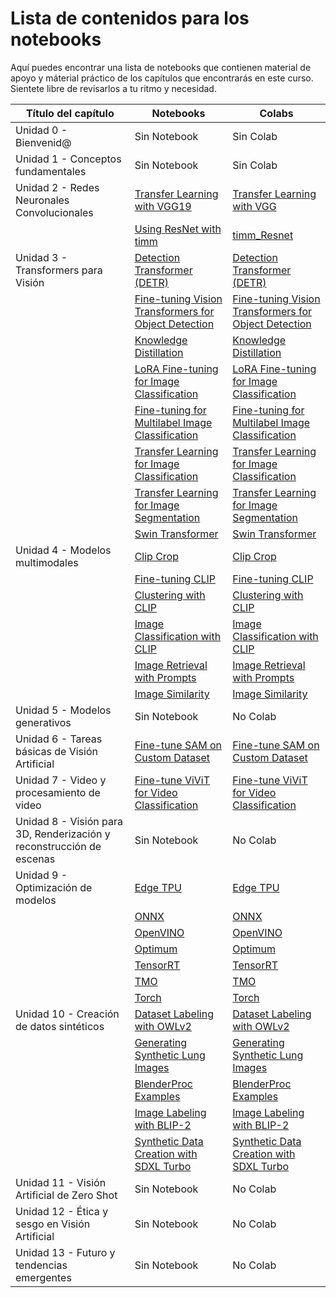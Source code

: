 # Lista de contenidos para los notebooks

Aquí puedes encontrar una lista de notebooks que contienen material de apoyo y máterial práctico de los capítulos que encontrarás en este curso.
Sientete libre de revisarlos a tu ritmo y necesidad.


| Título del capítulo                                     | Notebooks                                                                                                                                                                                                                             | Colabs                                                                                                                                                                                                                                                           |
| ------------------------------------------------------- | ------------------------------------------------------------------------------------------------------------------------------------------------------------------------------------------------------------------------------------- | ---------------------------------------------------------------------------------------------------------------------------------------------------------------------------------------------------------------------------------------------------------------- |
| Unidad 0 - Bienvenid@                                   | Sin Notebook                                                                                                                                                                                                                          | Sin Colab                                                                                                                                                                                                                                                        |
| Unidad 1 - Conceptos fundamentales                      | Sin Notebook                                                                                                                                                                                                                          | Sin Colab                                                                                                                                                                                                                                                        |
| Unidad 2 - Redes Neuronales Convolucionales             | [Transfer Learning with VGG19](https://github.com/johko/computer-vision-course/blob/main/notebooks/Unit%202%20-%20Convolutional%20Neural%20Networks/transfer_learning_vgg19.ipynb)                                                    | [Transfer Learning with VGG](https://colab.research.google.com/github/fariddinar/computer-vision-course/blob/main/notebooks/Unit%202%20-%20Convolutional%20Neural%20Networks/transfer_learning_vgg19.ipynb)                                                      |
|                                                         | [Using ResNet with timm](https://github.com/johko/computer-vision-course/blob/main/notebooks/Unit%202%20-%20Convolutional%20Neural%20Networks/timm_Resnet.ipynb)                                                                      | [timm_Resnet](https://colab.research.google.com/github/fariddinar/computer-vision-course/blob/main/notebooks/Unit%202%20-%20Convolutional%20Neural%20Networks/timm_Resnet.ipynb)                                                                                 |
| Unidad 3 - Transformers para Visión                     | [Detection Transformer (DETR)](https://github.com/johko/computer-vision-course/blob/main/notebooks/Unit%203%20-%20Vision%20Transformers/DETR.ipynb)                                                                                   | [Detection Transformer (DETR)](https://colab.research.google.com/github/fariddinar/computer-vision-course/blob/main/notebooks/Unit%203%20-%20Vision%20Transformers/DETR.ipynb)                                                                                   |
|                                                         | [Fine-tuning Vision Transformers for Object Detection](https://github.com/johko/computer-vision-course/blob/main/notebooks/Unit%203%20-%20Vision%20Transformers/Fine-tuning%20Vision%20Transformers%20for%20Object%20detection.ipynb) | [Fine-tuning Vision Transformers for Object Detection](https://colab.research.google.com/github/fariddinar/computer-vision-course/blob/main/notebooks/Unit%203%20-%20Vision%20Transformers/Fine-tuning%20Vision%20Transformers%20for%20Object%20detection.ipynb) |
|                                                         | [Knowledge Distillation](https://github.com/johko/computer-vision-course/blob/main/notebooks/Unit%203%20-%20Vision%20Transformers/KnowledgeDistillation.ipynb)                                                                        | [Knowledge Distillation](https://colab.research.google.com/github/fariddinar/computer-vision-course/blob/main/notebooks/Unit%203%20-%20Vision%20Transformers/KnowledgeDistillation.ipynb)                                                                        |
|                                                         | [LoRA Fine-tuning for Image Classification](https://github.com/johko/computer-vision-course/blob/main/notebooks/Unit%203%20-%20Vision%20Transformers/LoRA-Image-Classification.ipynb)                                                 | [LoRA Fine-tuning for Image Classification](https://colab.research.google.com/github/fariddinar/computer-vision-course/blob/main/notebooks/Unit%203%20-%20Vision%20Transformers/LoRA-Image-Classification.ipynb)                                                 |
|                                                         | [Fine-tuning for Multilabel Image Classification](https://github.com/johko/computer-vision-course/blob/main/notebooks/Unit%203%20-%20Vision%20Transformers/fine-tuning-multilabel-image-classification.ipynb)                         | [Fine-tuning for Multilabel Image Classification](https://colab.research.google.com/github/fariddinar/computer-vision-course/blob/main/notebooks/Unit%203%20-%20Vision%20Transformers/fine-tuning-multilabel-image-classification.ipynb)                         |
|                                                         | [Transfer Learning for Image Classification](https://github.com/johko/computer-vision-course/blob/main/notebooks/Unit%203%20-%20Vision%20Transformers/transfer-learning-image-classification.ipynb)                                   | [Transfer Learning for Image Classification](https://colab.research.google.com/github/fariddinar/computer-vision-course/blob/main/notebooks/Unit%203%20-%20Vision%20Transformers/transfer-learning-image-classification.ipynb)                                   |
|                                                         | [Transfer Learning for Image Segmentation](https://github.com/johko/computer-vision-course/blob/main/notebooks/Unit%203%20-%20Vision%20Transformers/transfer-learning-segmentation.ipynb)                                             | [Transfer Learning for Image Segmentation](https://colab.research.google.com/github/fariddinar/computer-vision-course/blob/main/notebooks/Unit%203%20-%20Vision%20Transformers/transfer-learning-segmentation.ipynb)                                             |
|                                                         | [Swin Transformer](https://github.com/johko/computer-vision-course/blob/main/notebooks/Unit%203%20-%20Vision%20Transformers/Swin.ipynb)                                                                                               | [Swin Transformer](https://colab.research.google.com/github/fariddinar/computer-vision-course/blob/main/notebooks/Unit%203%20-%20Vision%20Transformers/Swin.ipynb)                                                                                               |
| Unidad 4 - Modelos multimodales                         | [Clip Crop](https://github.com/johko/computer-vision-course/blob/main/notebooks/Unit%204%20-%20Multimodal%20Models/ClipCrop.ipynb)                                                                                                    | [Clip Crop](https://colab.research.google.com/github/fariddinar/computer-vision-course/blob/main/notebooks/Unit%204%20-%20Multimodal%20Models/ClipCrop.ipynb)                                                                                                    |
|                                                         | [Fine-tuning CLIP](https://github.com/johko/computer-vision-course/blob/main/notebooks/Unit%204%20-%20Multimodal%20Models/Clip_finetune.ipynb)                                                                                        | [Fine-tuning CLIP](https://colab.research.google.com/github/fariddinar/computer-vision-course/blob/main/notebooks/Unit%204%20-%20Multimodal%20Models/Clip_finetune.ipynb)                                                                                        |
|                                                         | [Clustering with CLIP](https://github.com/johko/computer-vision-course/blob/main/notebooks/Unit%204%20-%20Multimodal%20Models/CLIP%20and%20relatives/Clustering%20with%20CLIP.ipynb)                                                  | [Clustering with CLIP](https://colab.research.google.com/github/fariddinar/computer-vision-course/blob/main/notebooks/Unit%204%20-%20Multimodal%20Models/CLIP%20and%20relatives/Clustering%20with%20CLIP.ipynb)                                                  |
|                                                         | [Image Classification with CLIP](https://github.com/johko/computer-vision-course/blob/main/notebooks/Unit%204%20-%20Multimodal%20Models/CLIP%20and%20relatives/Image%20classification%20with%20CLIP.ipynb)                            | [Image Classification with CLIP](https://colab.research.google.com/github/fariddinar/computer-vision-course/blob/main/notebooks/Unit%204%20-%20Multimodal%20Models/CLIP%20and%20relatives/Image%20classification%20with%20CLIP.ipynb)                            |
|                                                         | [Image Retrieval with Prompts](https://github.com/johko/computer-vision-course/blob/main/notebooks/Unit%204%20-%20Multimodal%20Models/CLIP%20and%20relatives/Image_retrieval_with_prompts.ipynb)                                      | [Image Retrieval with Prompts](https://colab.research.google.com/github/fariddinar/computer-vision-course/blob/main/notebooks/Unit%204%20-%20Multimodal%20Models/CLIP%20and%20relatives/Image_retrieval_with_prompts.ipynb)                                      |
|                                                         | [Image Similarity](https://github.com/johko/computer-vision-course/blob/main/notebooks/Unit%204%20-%20Multimodal%20Models/CLIP%20and%20relatives/Image_similarity.ipynb)                                                              | [Image Similarity](https://colab.research.google.com/github/fariddinar/computer-vision-course/blob/main/notebooks/Unit%204%20-%20Multimodal%20Models/CLIP%20and%20relatives/Image_similarity.ipynb)                                                              |
| Unidad 5 - Modelos generativos                          | Sin Notebook                                                                                                                                                                                                                          | No Colab                                                                                                                                                                                                                                                         |
| Unidad 6 - Tareas básicas de Visión Artificial          | [Fine-tune SAM on Custom Dataset](<https://github.com/johko/computer-vision-course/blob/main/notebooks/Unit%206%20-%20Basic%20CV%20Tasks/Fine_tune_SAM_(Segment_Anything_Model)_on_Custom_Dataset.ipynb>)                             | [Fine-tune SAM on Custom Dataset](<https://colab.research.google.com/github/fariddinar/computer-vision-course/blob/main/notebooks/Unit%206%20-%20Basic%20CV%20Tasks/Fine_tune_SAM_(Segment_Anything_Model)_on_Custom_Dataset.ipynb>)                             |
| Unidad 7 - Video y procesamiento de video               | [Fine-tune ViViT for Video Classification](https://github.com/DiwakarBasnet/computer-vision-course/blob/unit-7_Video_and_VideoProcessing/notebooks/Unit%207%20-%20Video%20and%20Video%20Processing/Vivit_Fine_tuned_Video_Classification.ipynb)                                                                                                                                                                                                                           | [Fine-tune ViViT for Video Classification](https://github.com/DiwakarBasnet/computervisioncourse/blob/unit7_Video_and_VideoProcessing/notebooks/Unit%207%20%20Video%20and%20Video%20Processing/Vivit_Fine_tuned_Video_Classification.ipynb)                                                                                                                                                                                                                                                         |
| Unidad 8 - Visión para 3D, Renderización y reconstrucción de escenas | Sin Notebook                                                                                                                                                                                                                           | No Colab                                                                                                                                                                                                                                           |
| Unidad 9 - Optimización de modelos                      | [Edge TPU](https://github.com/johko/computer-vision-course/blob/main/notebooks/Unit%209%20-%20Model%20Optimization/edge_tpu.ipynb)                                                                                                    | [Edge TPU](https://colab.research.google.com/github/fariddinar/computer-vision-course/blob/main/notebooks/Unit%209%20-%20Model%20Optimization/edge_tpu.ipynb)                                                                                                    |
|                                                         | [ONNX](https://github.com/johko/computer-vision-course/blob/main/notebooks/Unit%209%20-%20Model%20Optimization/onnx.ipynb)                                                                                                            | [ONNX](https://colab.research.google.com/github/fariddinar/computer-vision-course/blob/main/notebooks/Unit%209%20-%20Model%20Optimization/onnx.ipynb)                                                                                                            |
|                                                         | [OpenVINO](https://github.com/johko/computer-vision-course/blob/main/notebooks/Unit%209%20-%20Model%20Optimization/openvino.ipynb)                                                                                                    | [OpenVINO](https://colab.research.google.com/github/fariddinar/computer-vision-course/blob/main/notebooks/Unit%209%20-%20Model%20Optimization/openvino.ipynb)                                                                                                    |
|                                                         | [Optimum](https://github.com/johko/computer-vision-course/blob/main/notebooks/Unit%209%20-%20Model%20Optimization/optimum.ipynb)                                                                                                      | [Optimum](https://colab.research.google.com/github/fariddinar/computer-vision-course/blob/main/notebooks/Unit%209%20-%20Model%20Optimization/optimum.ipynb)                                                                                                      |
|                                                         | [TensorRT](https://github.com/johko/computer-vision-course/blob/main/notebooks/Unit%209%20-%20Model%20Optimization/tensorrt.ipynb)                                                                                                    | [TensorRT](https://colab.research.google.com/github/fariddinar/computer-vision-course/blob/main/notebooks/Unit%209%20-%20Model%20Optimization/tensorrt.ipynb)                                                                                                    |
|                                                         | [TMO](https://github.com/johko/computer-vision-course/blob/main/notebooks/Unit%209%20-%20Model%20Optimization/tmo.ipynb)                                                                                                              | [TMO](https://colab.research.google.com/github/fariddinar/computer-vision-course/blob/main/notebooks/Unit%209%20-%20Model%20Optimization/tmo.ipynb)                                                                                                              |
|                                                         | [Torch](https://github.com/johko/computer-vision-course/blob/main/notebooks/Unit%209%20-%20Model%20Optimization/torch.ipynb)                                                                                                          | [Torch](https://colab.research.google.com/github/fariddinar/computer-vision-course/blob/main/notebooks/Unit%209%20-%20Model%20Optimization/torch.ipynb)                                                                                                          |
| Unidad 10 - Creación de datos sintéticos                | [Dataset Labeling with OWLv2](https://github.com/johko/computer-vision-course/blob/main/notebooks/Unit%2010%20-%20Synthetic%20Data%20Creation/OWLV2_labeled_image_dataset_with_annotations.ipynb)                                     | [Dataset Labeling with OWLv2](https://colab.research.google.com/github/fariddinar/computer-vision-course/blob/main/notebooks/Unit%2010%20-%20Synthetic%20Data%20Creation/OWLV2_labeled_image_dataset_with_annotations.ipynb)                                     |
|                                                         | [Generating Synthetic Lung Images](https://github.com/johko/computer-vision-course/blob/main/notebooks/Unit%2010%20-%20Synthetic%20Data%20Creation/Synthetic_lung_images_hf_course.ipynb)                                             | [Generating Synthetic Lung Images](https://colab.research.google.com/github/fariddinar/computer-vision-course/blob/main/notebooks/Unit%2010%20-%20Synthetic%20Data%20Creation/Synthetic_lung_images_hf_course.ipynb)                                             |
|                                                         | [BlenderProc Examples](https://github.com/johko/computer-vision-course/blob/main/notebooks/Unit%2010%20-%20Synthetic%20Data%20Creation/blenderproc_examples.ipynb)                                                                    | [BlenderProc Examples](https://colab.research.google.com/github/fariddinar/computer-vision-course/blob/main/notebooks/Unit%2010%20-%20Synthetic%20Data%20Creation/blenderproc_examples.ipynb)                                                                    |
|                                                         | [Image Labeling with BLIP-2](https://github.com/johko/computer-vision-course/blob/main/notebooks/Unit%2010%20-%20Synthetic%20Data%20Creation/image_labeling_BLIP_2.ipynb)                                                             | [Image Labeling with BLIP-2](https://colab.research.google.com/github/fariddinar/computer-vision-course/blob/main/notebooks/Unit%2010%20-%20Synthetic%20Data%20Creation/image_labeling_BLIP_2.ipynb)                                                             |
|                                                         | [Synthetic Data Creation with SDXL Turbo](https://github.com/johko/computer-vision-course/blob/main/notebooks/Unit%2010%20-%20Synthetic%20Data%20Creation/synthetic_data_creation_sdxl_turbo.ipynb)                                   | [Synthetic Data Creation with SDXL Turbo](https://colab.research.google.com/github/fariddinar/computer-vision-course/blob/main/notebooks/Unit%2010%20-%20Synthetic%20Data%20Creation/synthetic_data_creation_sdxl_turbo.ipynb)                                   |
| Unidad 11 - Visión Artificial de Zero Shot              | Sin Notebook                                                                                                                                                                                                                          | No Colab                                                                                                                                                                                                                                                         |
| Unidad 12 - Ética y sesgo en Visión Artificial          | Sin Notebook                                                                                                                                                                                                                           | No Colab                                                                                                                                                                                                                                                        |
| Unidad 13 - Futuro y tendencias emergentes              | Sin Notebook                                                                                                                                                                                                                           | No Colab                                                                                                                                                                                                                                                        |
